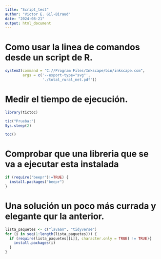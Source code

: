 ```yaml
---
title: "Script_test"
author: "Victor E. Gil-Biraud"
date: "2024-08-21"
output: html_document
---
```



# Como usar la linea de comandos desde un script de R.
```r
system2(command = "C://Program Files/Inkscape/bin/inkscape.com",
        args = c('--export-type="svg"',
                 './total_rural_net.pdf'))
```

# Medir el tiempo de ejecución.
```r
library(tictoc)

tic("Prueba:")
Sys.sleep(2)

toc()
```
# Comprobar que una libreria que se va a ejecutar esta instalada
```r

if (require("beepr")!=TRUE) {
  install.packages("beepr")
}

```
# Una solución un poco más currada y elegante qur la anterior.
```r
lista_paquetes <- c("lavaan", "tidyverse")
for (i in seq(1:length(lista_paquetes))) {
  if (require(lista_paquetes[[i]], character.only = TRUE) != TRUE){
    install.packages(i)
  }
}
```

